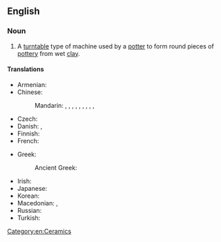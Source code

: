 ==English==
{{wikipedia}}

===Noun===
{{en-noun|head=[[potter]]'s [[wheel]]}}

# A [[turntable]] type of machine used by a [[potter]] to form round pieces of [[pottery]] from wet [[clay]].

====Translations====
{{trans-top|machine used by a potter}}
* Armenian: {{t+|hy|դուրգ}}
* Chinese:
*: Mandarin: {{t|cmn|陶工旋盤|sc=Hani}}, {{t|cmn|陶工旋盘|tr=táogōng xuánpán|sc=Hani}}, {{t+|cmn|鈞|sc=Hani}}, {{t+|cmn|钧|tr=jūn|sc=Hani}}, {{t+|cmn|陶鈞|sc=Hani}}, {{t+|cmn|陶钧|tr=táojūn|sc=Hani}}, {{t|cmn|陶輪|sc=Hani}}, {{t|cmn|陶轮|tr=táolún|sc=Hani}}, {{t|cmn|拉坯輪|sc=Hani}}, {{t|cmn|拉坯轮|tr=lāpīlún|sc=Hani}}
* Czech: {{t|cs|hrnčířský kruh|m}}
* Danish: {{t|da|drejeskive|c}}, {{t|da|pottemagerhjul|n}}
* Finnish: {{t+|fi|dreija}}
* French: {{t+|fr|tour de potier|m}}
{{trans-mid}}
* Greek:
*: Ancient Greek: {{t|grc|[[κεραμεικός]] [[τροχός]]|m}}
* Irish: {{t|ga|roth potaire|m}}
* Japanese: {{t+|ja|轆轤|tr=ろくろ, rokuro|sc=Jpan}}
* Korean: {{t-needed|ko}}
* Macedonian: {{t|mk|грнчарско колце|n|tr=g'rnčarsko kólce}}, {{t|mk|грнчарско тркало|n|tr=g'rnčarsko t'rkalo}}
* Russian: {{t|ru|гонча́рный круг|m}}
* Turkish: {{t|tr|çömlekçi çarkı}}
{{trans-bottom}}

[[Category:en:Ceramics]]